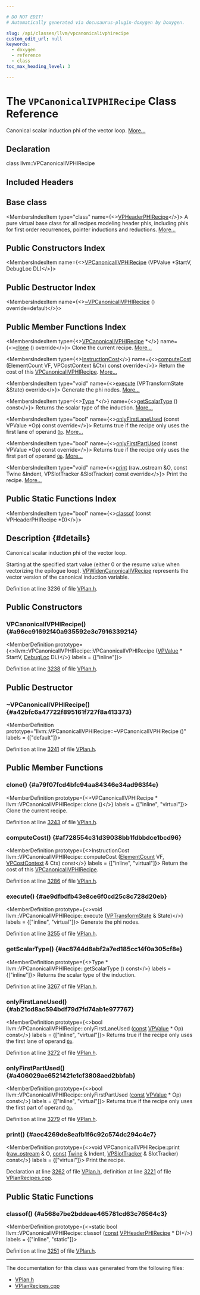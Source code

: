 ```yaml
---

# DO NOT EDIT!
# Automatically generated via docusaurus-plugin-doxygen by Doxygen.

slug: /api/classes/llvm/vpcanonicalivphirecipe
custom_edit_url: null
keywords:
  - doxygen
  - reference
  - class
toc_max_heading_level: 3

---
```





# The `VPCanonicalIVPHIRecipe` Class Reference

<DoxygenPage pluginConfig={pluginConfig}>

Canonical scalar induction phi of the vector loop. <a href="#details">More...</a>

## Declaration

<CodeBlock>class llvm::VPCanonicalIVPHIRecipe</CodeBlock>

## Included Headers

<IncludesList>
<IncludesListItem
  filePath="Transforms/Vectorize/VPlan.h"
  permalink="/docs/api/files/lib/lib/transforms/lib/transforms/vectorize/vplan-h"
  isLocal="true" />
</IncludesList>

## Base class

<MembersIndex>

<MembersIndexItem
  type="class"
  name={<><a href="/docs/api/classes/llvm/vpheaderphirecipe">VPHeaderPHIRecipe</a></>}>
A pure virtual base class for all recipes modeling header phis, including phis for first order recurrences, pointer inductions and reductions. <a href="/docs/api/classes/llvm/vpheaderphirecipe/#details">More...</a>
</MembersIndexItem>

</MembersIndex>

## Public Constructors Index

<MembersIndex>

<MembersIndexItem
  name={<><a href="#a96ec91692f40a935592e3c7916339214">VPCanonicalIVPHIRecipe</a> (VPValue &#42;StartV, DebugLoc DL)</>}>
</MembersIndexItem>

</MembersIndex>

## Public Destructor Index

<MembersIndex>

<MembersIndexItem
  name={<><a href="#a42bfc6a47722f895161f727f8a413373">~VPCanonicalIVPHIRecipe</a> () override=default</>}>
</MembersIndexItem>

</MembersIndex>

## Public Member Functions Index

<MembersIndex>

<MembersIndexItem
  type={<><a href="/docs/api/classes/llvm/vpcanonicalivphirecipe">VPCanonicalIVPHIRecipe</a> &#42;</>}
  name={<><a href="#a79f07fcd4bfc94aa84346e34ad963f4e">clone</a> () override</>}>
Clone the current recipe. <a href="#a79f07fcd4bfc94aa84346e34ad963f4e">More...</a>
</MembersIndexItem>

<MembersIndexItem
  type={<><a href="/docs/api/classes/llvm/instructioncost">InstructionCost</a></>}
  name={<><a href="#af728554c31d39038bb1fdbbdce1bcd96">computeCost</a> (ElementCount VF, VPCostContext &amp;Ctx) const override</>}>
Return the cost of this <a href="/docs/api/classes/llvm/vpcanonicalivphirecipe">VPCanonicalIVPHIRecipe</a>. <a href="#af728554c31d39038bb1fdbbdce1bcd96">More...</a>
</MembersIndexItem>

<MembersIndexItem
  type="void"
  name={<><a href="#ae9dfbdfb43e8ce6f0cd25c8c728d20eb">execute</a> (VPTransformState &amp;State) override</>}>
Generate the phi nodes. <a href="#ae9dfbdfb43e8ce6f0cd25c8c728d20eb">More...</a>
</MembersIndexItem>

<MembersIndexItem
  type={<><a href="/docs/api/classes/llvm/type">Type</a> &#42;</>}
  name={<><a href="#ac8744d8abf2a7ed185cc14f0a305cf8e">getScalarType</a> () const</>}>
Returns the scalar type of the induction. <a href="#ac8744d8abf2a7ed185cc14f0a305cf8e">More...</a>
</MembersIndexItem>

<MembersIndexItem
  type="bool"
  name={<><a href="#ab21cd8ac594bdf79d7fd74ab1e977767">onlyFirstLaneUsed</a> (const VPValue &#42;Op) const override</>}>
Returns true if the recipe only uses the first lane of operand <code><a href="/docs/api/namespaces/llvm/#ab471937b9a227e70c7fe8bd9604014d6">Op</a></code>. <a href="#ab21cd8ac594bdf79d7fd74ab1e977767">More...</a>
</MembersIndexItem>

<MembersIndexItem
  type="bool"
  name={<><a href="#a406029ae6521421e1cf3808aed2bbfab">onlyFirstPartUsed</a> (const VPValue &#42;Op) const override</>}>
Returns true if the recipe only uses the first part of operand <code><a href="/docs/api/namespaces/llvm/#ab471937b9a227e70c7fe8bd9604014d6">Op</a></code>. <a href="#a406029ae6521421e1cf3808aed2bbfab">More...</a>
</MembersIndexItem>

<MembersIndexItem
  type="void"
  name={<><a href="#aec4269de8eafb1f6c92c574dc294c4e7">print</a> (raw&#95;ostream &amp;O, const Twine &amp;Indent, VPSlotTracker &amp;SlotTracker) const override</>}>
Print the recipe. <a href="#aec4269de8eafb1f6c92c574dc294c4e7">More...</a>
</MembersIndexItem>

</MembersIndex>

## Public Static Functions Index

<MembersIndex>

<MembersIndexItem
  type="bool"
  name={<><a href="#a568e7be2bddeae465781cd63c76564c3">classof</a> (const VPHeaderPHIRecipe &#42;D)</>}>
</MembersIndexItem>

</MembersIndex>

## Description {#details}

Canonical scalar induction phi of the vector loop.

Starting at the specified start value (either 0 or the resume value when vectorizing the epilogue loop). <a href="/docs/api/classes/llvm/vpwidencanonicalivrecipe">VPWidenCanonicalIVRecipe</a> represents the vector version of the canonical induction variable.

Definition at line 3236 of file <a href="/docs/api/files/lib/lib/transforms/lib/transforms/vectorize/vplan-h">VPlan.h</a>.

<SectionDefinition>

## Public Constructors

### VPCanonicalIVPHIRecipe() {#a96ec91692f40a935592e3c7916339214}

<MemberDefinition
  prototype={<>llvm::VPCanonicalIVPHIRecipe::VPCanonicalIVPHIRecipe (<a href="/docs/api/classes/llvm/vpvalue">VPValue</a> &#42; StartV, <a href="/docs/api/classes/llvm/debugloc">DebugLoc</a> DL)</>}
  labels = {["inline"]}>

Definition at line <a href="/docs/api/files/lib/lib/transforms/lib/transforms/vectorize/vplan-h/#l03238">3238</a> of file <a href="/docs/api/files/lib/lib/transforms/lib/transforms/vectorize/vplan-h">VPlan.h</a>.
</MemberDefinition>

</SectionDefinition>

<SectionDefinition>

## Public Destructor

### ~VPCanonicalIVPHIRecipe() {#a42bfc6a47722f895161f727f8a413373}

<MemberDefinition
  prototype="llvm::VPCanonicalIVPHIRecipe::~VPCanonicalIVPHIRecipe ()"
  labels = {["default"]}>

Definition at line <a href="/docs/api/files/lib/lib/transforms/lib/transforms/vectorize/vplan-h/#l03241">3241</a> of file <a href="/docs/api/files/lib/lib/transforms/lib/transforms/vectorize/vplan-h">VPlan.h</a>.
</MemberDefinition>

</SectionDefinition>

<SectionDefinition>

## Public Member Functions

### clone() {#a79f07fcd4bfc94aa84346e34ad963f4e}

<MemberDefinition
  prototype={<>VPCanonicalIVPHIRecipe &#42; llvm::VPCanonicalIVPHIRecipe::clone ()</>}
  labels = {["inline", "virtual"]}>
Clone the current recipe.

Definition at line <a href="/docs/api/files/lib/lib/transforms/lib/transforms/vectorize/vplan-h/#l03243">3243</a> of file <a href="/docs/api/files/lib/lib/transforms/lib/transforms/vectorize/vplan-h">VPlan.h</a>.
</MemberDefinition>

### computeCost() {#af728554c31d39038bb1fdbbdce1bcd96}

<MemberDefinition
  prototype={<>InstructionCost llvm::VPCanonicalIVPHIRecipe::computeCost (<a href="/docs/api/classes/llvm/elementcount">ElementCount</a> VF, <a href="/docs/api/structs/llvm/vpcostcontext">VPCostContext</a> &amp; Ctx) const</>}
  labels = {["inline", "virtual"]}>
Return the cost of this <a href="/docs/api/classes/llvm/vpcanonicalivphirecipe">VPCanonicalIVPHIRecipe</a>.

Definition at line <a href="/docs/api/files/lib/lib/transforms/lib/transforms/vectorize/vplan-h/#l03286">3286</a> of file <a href="/docs/api/files/lib/lib/transforms/lib/transforms/vectorize/vplan-h">VPlan.h</a>.
</MemberDefinition>

### execute() {#ae9dfbdfb43e8ce6f0cd25c8c728d20eb}

<MemberDefinition
  prototype={<>void llvm::VPCanonicalIVPHIRecipe::execute (<a href="/docs/api/structs/llvm/vptransformstate">VPTransformState</a> &amp; State)</>}
  labels = {["inline", "virtual"]}>
Generate the phi nodes.

Definition at line <a href="/docs/api/files/lib/lib/transforms/lib/transforms/vectorize/vplan-h/#l03255">3255</a> of file <a href="/docs/api/files/lib/lib/transforms/lib/transforms/vectorize/vplan-h">VPlan.h</a>.
</MemberDefinition>

### getScalarType() {#ac8744d8abf2a7ed185cc14f0a305cf8e}

<MemberDefinition
  prototype={<>Type &#42; llvm::VPCanonicalIVPHIRecipe::getScalarType () const</>}
  labels = {["inline"]}>
Returns the scalar type of the induction.

Definition at line <a href="/docs/api/files/lib/lib/transforms/lib/transforms/vectorize/vplan-h/#l03267">3267</a> of file <a href="/docs/api/files/lib/lib/transforms/lib/transforms/vectorize/vplan-h">VPlan.h</a>.
</MemberDefinition>

### onlyFirstLaneUsed() {#ab21cd8ac594bdf79d7fd74ab1e977767}

<MemberDefinition
  prototype={<>bool llvm::VPCanonicalIVPHIRecipe::onlyFirstLaneUsed (<a href="/docs/api/files/lib/lib/target/lib/target/aarch64/aarch64promoteconstant-cpp/#a90f8350fecae261c25be85d38b451bff">const</a> <a href="/docs/api/classes/llvm/vpvalue">VPValue</a> &#42; Op) const</>}
  labels = {["inline", "virtual"]}>
Returns true if the recipe only uses the first lane of operand <code><a href="/docs/api/namespaces/llvm/#ab471937b9a227e70c7fe8bd9604014d6">Op</a></code>.

Definition at line <a href="/docs/api/files/lib/lib/transforms/lib/transforms/vectorize/vplan-h/#l03272">3272</a> of file <a href="/docs/api/files/lib/lib/transforms/lib/transforms/vectorize/vplan-h">VPlan.h</a>.
</MemberDefinition>

### onlyFirstPartUsed() {#a406029ae6521421e1cf3808aed2bbfab}

<MemberDefinition
  prototype={<>bool llvm::VPCanonicalIVPHIRecipe::onlyFirstPartUsed (<a href="/docs/api/files/lib/lib/target/lib/target/aarch64/aarch64promoteconstant-cpp/#a90f8350fecae261c25be85d38b451bff">const</a> <a href="/docs/api/classes/llvm/vpvalue">VPValue</a> &#42; Op) const</>}
  labels = {["inline", "virtual"]}>
Returns true if the recipe only uses the first part of operand <code><a href="/docs/api/namespaces/llvm/#ab471937b9a227e70c7fe8bd9604014d6">Op</a></code>.

Definition at line <a href="/docs/api/files/lib/lib/transforms/lib/transforms/vectorize/vplan-h/#l03279">3279</a> of file <a href="/docs/api/files/lib/lib/transforms/lib/transforms/vectorize/vplan-h">VPlan.h</a>.
</MemberDefinition>

### print() {#aec4269de8eafb1f6c92c574dc294c4e7}

<MemberDefinition
  prototype={<>void VPCanonicalIVPHIRecipe::print (<a href="/docs/api/classes/llvm/raw-ostream">raw&#95;ostream</a> &amp; O, <a href="/docs/api/files/lib/lib/target/lib/target/aarch64/aarch64promoteconstant-cpp/#a90f8350fecae261c25be85d38b451bff">const</a> <a href="/docs/api/classes/llvm/twine">Twine</a> &amp; Indent, <a href="/docs/api/classes/llvm/vpslottracker">VPSlotTracker</a> &amp; SlotTracker) const</>}
  labels = {["virtual"]}>
Print the recipe.

Declaration at line <a href="/docs/api/files/lib/lib/transforms/lib/transforms/vectorize/vplan-h/#l03262">3262</a> of file <a href="/docs/api/files/lib/lib/transforms/lib/transforms/vectorize/vplan-h">VPlan.h</a>, definition at line <a href="/docs/api/files/lib/lib/transforms/lib/transforms/vectorize/vplanrecipes-cpp/#l03221">3221</a> of file <a href="/docs/api/files/lib/lib/transforms/lib/transforms/vectorize/vplanrecipes-cpp">VPlanRecipes.cpp</a>.
</MemberDefinition>

</SectionDefinition>

<SectionDefinition>

## Public Static Functions

### classof() {#a568e7be2bddeae465781cd63c76564c3}

<MemberDefinition
  prototype={<>static bool llvm::VPCanonicalIVPHIRecipe::classof (<a href="/docs/api/files/lib/lib/target/lib/target/aarch64/aarch64promoteconstant-cpp/#a90f8350fecae261c25be85d38b451bff">const</a> <a href="/docs/api/classes/llvm/vpheaderphirecipe">VPHeaderPHIRecipe</a> &#42; D)</>}
  labels = {["inline", "static"]}>

Definition at line <a href="/docs/api/files/lib/lib/transforms/lib/transforms/vectorize/vplan-h/#l03251">3251</a> of file <a href="/docs/api/files/lib/lib/transforms/lib/transforms/vectorize/vplan-h">VPlan.h</a>.
</MemberDefinition>

</SectionDefinition>

<hr/>

The documentation for this class was generated from the following files:

<ul>
<li><a href="/docs/api/files/lib/lib/transforms/lib/transforms/vectorize/vplan-h">VPlan.h</a></li>
<li><a href="/docs/api/files/lib/lib/transforms/lib/transforms/vectorize/vplanrecipes-cpp">VPlanRecipes.cpp</a></li>
</ul>

</DoxygenPage>
